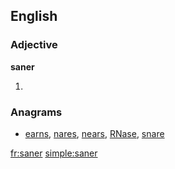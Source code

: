 ==English==

===Adjective===
'''saner'''

# {{comparative of|[[sane]]}}

===Anagrams===
* [[earns#English|earns]], [[nares#English|nares]], [[nears#English|nears]], [[RNase#English|RNase]], [[snare#English|snare]]

[[fr:saner]]
[[simple:saner]]